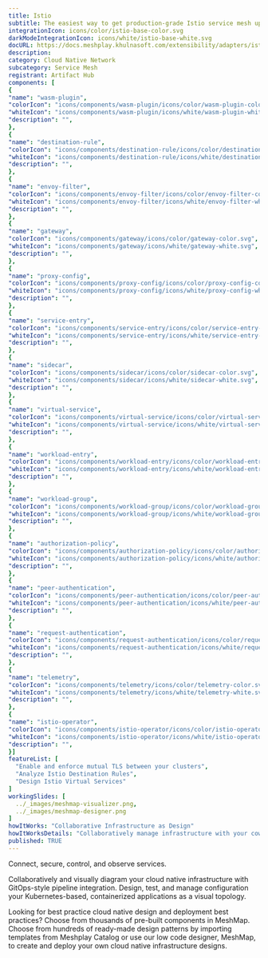 ```yaml
---
title: Istio
subtitle: The easiest way to get production-grade Istio service mesh up and running
integrationIcon: icons/color/istio-base-color.svg
darkModeIntegrationIcon: icons/white/istio-base-white.svg
docURL: https://docs.meshplay.khulnasoft.com/extensibility/adapters/istio
description: 
category: Cloud Native Network
subcategory: Service Mesh
registrant: Artifact Hub
components: [
{
"name": "wasm-plugin",
"colorIcon": "icons/components/wasm-plugin/icons/color/wasm-plugin-color.svg",
"whiteIcon": "icons/components/wasm-plugin/icons/white/wasm-plugin-white.svg",
"description": "",
},
{
"name": "destination-rule",
"colorIcon": "icons/components/destination-rule/icons/color/destination-rule-color.svg",
"whiteIcon": "icons/components/destination-rule/icons/white/destination-rule-white.svg",
"description": "",
},
{
"name": "envoy-filter",
"colorIcon": "icons/components/envoy-filter/icons/color/envoy-filter-color.svg",
"whiteIcon": "icons/components/envoy-filter/icons/white/envoy-filter-white.svg",
"description": "",
},
{
"name": "gateway",
"colorIcon": "icons/components/gateway/icons/color/gateway-color.svg",
"whiteIcon": "icons/components/gateway/icons/white/gateway-white.svg",
"description": "",
},
{
"name": "proxy-config",
"colorIcon": "icons/components/proxy-config/icons/color/proxy-config-color.svg",
"whiteIcon": "icons/components/proxy-config/icons/white/proxy-config-white.svg",
"description": "",
},
{
"name": "service-entry",
"colorIcon": "icons/components/service-entry/icons/color/service-entry-color.svg",
"whiteIcon": "icons/components/service-entry/icons/white/service-entry-white.svg",
"description": "",
},
{
"name": "sidecar",
"colorIcon": "icons/components/sidecar/icons/color/sidecar-color.svg",
"whiteIcon": "icons/components/sidecar/icons/white/sidecar-white.svg",
"description": "",
},
{
"name": "virtual-service",
"colorIcon": "icons/components/virtual-service/icons/color/virtual-service-color.svg",
"whiteIcon": "icons/components/virtual-service/icons/white/virtual-service-white.svg",
"description": "",
},
{
"name": "workload-entry",
"colorIcon": "icons/components/workload-entry/icons/color/workload-entry-color.svg",
"whiteIcon": "icons/components/workload-entry/icons/white/workload-entry-white.svg",
"description": "",
},
{
"name": "workload-group",
"colorIcon": "icons/components/workload-group/icons/color/workload-group-color.svg",
"whiteIcon": "icons/components/workload-group/icons/white/workload-group-white.svg",
"description": "",
},
{
"name": "authorization-policy",
"colorIcon": "icons/components/authorization-policy/icons/color/authorization-policy-color.svg",
"whiteIcon": "icons/components/authorization-policy/icons/white/authorization-policy-white.svg",
"description": "",
},
{
"name": "peer-authentication",
"colorIcon": "icons/components/peer-authentication/icons/color/peer-authentication-color.svg",
"whiteIcon": "icons/components/peer-authentication/icons/white/peer-authentication-white.svg",
"description": "",
},
{
"name": "request-authentication",
"colorIcon": "icons/components/request-authentication/icons/color/request-authentication-color.svg",
"whiteIcon": "icons/components/request-authentication/icons/white/request-authentication-white.svg",
"description": "",
},
{
"name": "telemetry",
"colorIcon": "icons/components/telemetry/icons/color/telemetry-color.svg",
"whiteIcon": "icons/components/telemetry/icons/white/telemetry-white.svg",
"description": "",
},
{
"name": "istio-operator",
"colorIcon": "icons/components/istio-operator/icons/color/istio-operator-color.svg",
"whiteIcon": "icons/components/istio-operator/icons/white/istio-operator-white.svg",
"description": "",
}]
featureList: [
  "Enable and enforce mutual TLS between your clusters",
  "Analyze Istio Destination Rules",
  "Design Istio Virtual Services"
]
workingSlides: [
  ../_images/meshmap-visualizer.png,
  ../_images/meshmap-designer.png
]
howItWorks: "Collaborative Infrastructure as Design"
howItWorksDetails: "Collaboratively manage infrastructure with your coworkers synchronously sharing the same designs."
published: TRUE
---
```

<p>
Connect, secure, control, and observe services.
</p>
<p>
    Collaboratively and visually diagram your cloud native infrastructure with GitOps-style pipeline integration. Design, test, and manage configuration your Kubernetes-based, containerized applications as a visual topology.
</p>
<p>
    Looking for best practice cloud native design and deployment best practices? Choose from thousands of pre-built components in MeshMap. Choose from hundreds of ready-made design patterns by importing templates from Meshplay Catalog or use our low code designer, MeshMap, to create and deploy your own cloud native infrastructure designs.
</p>

